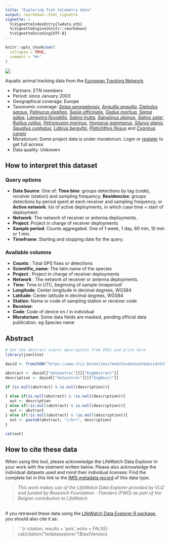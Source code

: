 ```yaml
---
title: "Exploring fish telemetry data"
output: rmarkdown::html_vignette
vignette: >
  %\VignetteIndexEntry{lwdata_etb}
  %\VignetteEngine{knitr::rmarkdown}
  %\VignetteEncoding{UTF-8}
---
```


```r
knitr::opts_chunk$set(
  collapse = TRUE,
  comment = "#>"
)
```
<!--- Insert image -->
<img src='https://www.lifewatch.be/code/images/lwde_fish.png' class='rightimg'/>


<!--- Describe datatype in one or two sentences. -->
Aquatic animal tracking data from the [European Tracking Network](https://lifewatch.be/etn/).

- Partners: ETN members
- Period: since January 2003
- Geographical coverage: Europe
- Taxonomic coverage: _[Solea senegalensis](http://www.marinespecies.org/aphia.php?p=taxdetails&id=127159)_, _[Anguilla anguilla](http://www.marinespecies.org/aphia.php?p=taxdetails&id=126281)_, _[Diplodus sargus](http://www.marinespecies.org/aphia.php?p=taxdetails&id=127053)_, _[Palinurus elephas](http://www.marinespecies.org/aphia.php?p=taxdetails&id=107703)_, _[Sepia officinalis](http://www.marinespecies.org/aphia.php?p=taxdetails&id=141444)_, _[Gadus morhua](http://www.marinespecies.org/aphia.php?p=taxdetails&id=126436)_, _[Sarpa salpa](http://www.marinespecies.org/aphia.php?p=taxdetails&id=127064)_, _[Lampetra fluviatilis](http://www.marinespecies.org/aphia.php?p=taxdetails&id=101172)_, _[Salmo trutta](http://www.marinespecies.org/aphia.php?p=taxdetails&id=127187)_, _[Salvelinus alpinus](http://www.marinespecies.org/aphia.php?p=taxdetails&id=127188)_, _[Salmo salar](http://www.marinespecies.org/aphia.php?p=taxdetails&id=127186)_, _[Rutilus rutilus](http://www.marinespecies.org/aphia.php?p=taxdetails&id=154333)_, _[Petromyzon marinus](http://www.marinespecies.org/aphia.php?p=taxdetails&id=101174)_, _[Homarus gammarus](http://www.marinespecies.org/aphia.php?p=taxdetails&id=107253)_, _[Silurus glanis](http://www.marinespecies.org/aphia.php?p=taxdetails&id=154677)_, _[Squalius cephalus](http://www.marinespecies.org/aphia.php?p=taxdetails&id=282855)_, _[Labrus bergylta](http://www.marinespecies.org/aphia.php?p=taxdetails&id=126965)_, _[Platichthys flesus](http://www.marinespecies.org/aphia.php?p=taxdetails&id=127141)_ and _[Cyprinus carpio](http://www.marinespecies.org/aphia.php?p=taxdetails&id=154582)_
- Moratorium: Some project data is under moratorium. Login or [register](https://rshiny.lifewatch.be/account?p=register) to get full access
- Data quality: Unknown
 
## How to interpret this dataset
 
### Query options
* **Data Source**: One of: **Time bins**: groups detections by tag (code), receiver (station) and sampling frequency; **Residencies**: groups detections by period spent at each receiver and sampling frequency; or **Active network**: list of active deployments, in which case time = start of deployment.
* **Network**: The network of receiver or antenna deployments.
* **Project**: Project in charge of receiver deployments
* **Sample period**: Counts aggregated. One of 1 week, 1 day, 60 min, 10 min or 1 min.
* **Timeframe**: Starting and stopping date for the query.

### Available columns
* **Counts** : Total GPS fixes or detections
* **Scientific_name**: The latin name of the species
* **Project** : Project in charge of receiver deployments
* **Network** : The network of receiver or antenna deployments.
* **Time**: Time in UTC, beginning of sample timeperiod!
* **Longitude**: Center longitude in decimal degrees, WGS84
* **Latitude**: Center latitude in decimal degrees, WGS84
* **Station**: Name or code of sampling station or receiver code
* **Receiver**: 
* **Code**: Code of device on / in individual
* **Moratorium**: Some data fields are masked, pending official data publication. eg Species name 

## Abstract

```r
# Get the abstract and/or description from IMIS and print here
library(jsonlite)

dasid <- fromJSON("https://www.vliz.be/en/imis?module=dataset&dasid=5250&show=json")

abstract <- dasid[["datasetrec"]][["EngAbstract"]]
description <- dasid[["datasetrec"]][["EngDescr"]]

if (is.null(abstract) & is.null(description)){
  
} else if(is.null(abstract) & !is.null(description)){
  out <- description
} else if(!is.null(abstract) & is.null(description)){
  out <- abstract
} else if(!is.null(abstract) & !is.null(description)){
  out <- paste0(abstract, "</br>", description)
}

cat(out)
```

## How to cite these data

When using this tool, please acknowledge the LifeWatch Data Explorer in your work with the statment written below. Please also acknowledge the individual datasets used and mind their individual licenses: Find the complete list in this link to the [IMIS metadata record](https://www.vliz.be/en/imis?module=dataset&dasid=5531) of this data type.

> _This work makes use of the LifeWatch Data Explorer provided by VLIZ and funded by Research Foundation - Flanders (FWO) as part of the Belgian contribution to LifeWatch._

</br>
If you retrieved these data using the [LifeWatch Data Explorer R package](https://github.com/lifewatch/lwdataexplorer/), you should also cite it as: 

> ```{r citation, results = 'asis', echo = FALSE}
cat(citation("lwdataexplorer")$textVersion)
 
